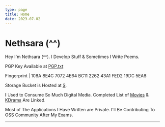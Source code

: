 ```yaml
---
type: page
title: Home
date: 2023-07-02
---
```


# Nethsara (^^)

Hey I'm Nethsara (^^). I Develop Stuff & Sometimes I Write Poems.

PGP Key Available at [PGP.txt](/pgp.txt)

Fingerprint | 108A 8E4C 7072 4E64 BC11  2262 43A1 FED2 19DC 5EA8 

Storage Bucket is Hosted at [S](https://s.nethsara.cyou).

I Used to Consume So Much Digital Media. Completed List of [Movies](/movies.txt) & [KDrama](/kdrama.txt) Are Linked.

Most of The Applications I Have Written are Private. I'll Be Contributing To OSS Community After My Exams.

---
